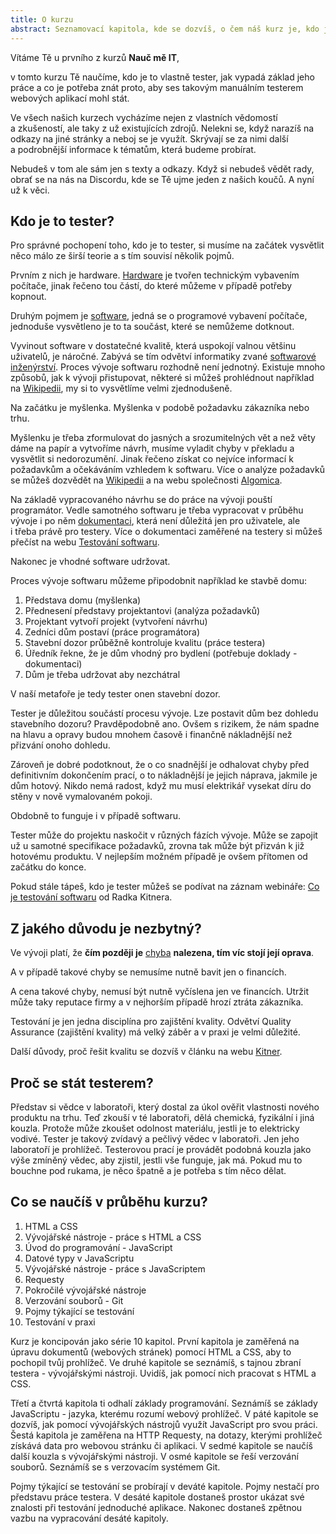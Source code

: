 ```yaml
---
title: O kurzu
abstract: Seznamovací kapitola, kde se dozvíš, o čem náš kurz je, kdo je to tester a co se naučíš.
---
```


Vítáme Tě u prvního z kurzů **Nauč mě IT**,

v tomto kurzu Tě naučíme, kdo je to vlastně tester, jak vypadá základ jeho práce a co je potřeba znát proto, aby ses takovým manuálním testerem webových aplikací mohl stát.

Ve všech našich kurzech vycházíme nejen z vlastních vědomostí a zkušeností, ale taky z už existujících zdrojů. Nelekni se, když narazíš na odkazy na jiné stránky a neboj se je využít. Skrývají se za nimi další a podrobnější informace k tématům, která budeme probírat.

Nebudeš v tom ale sám jen s texty a odkazy. Když si nebudeš vědět rady, obrať se na nás na Discordu, kde se Tě ujme jeden z našich koučů. A nyní už k věci.

## Kdo je to tester?

Pro správné pochopení toho, kdo je to tester, si musíme na začátek vysvětlit něco málo ze širší teorie a s tím souvisí několik pojmů.

Prvním z nich je hardware. [Hardware](https://it-slovnik.cz/pojem/hardware) je tvořen technickým vybavením počítače, jinak řečeno tou částí, do které můžeme v případě potřeby kopnout.

Druhým pojmem je [software](https://it-slovnik.cz/pojem/software), jedná se o programové vybavení počítače, jednoduše vysvětleno je to ta součást, které se nemůžeme dotknout.

Vyvinout software v dostatečné kvalitě, která uspokojí valnou většinu uživatelů, je náročné. Zabývá se tím odvětví informatiky zvané [softwarové inženýrství](https://cs.wikipedia.org/wiki/Softwarov%C3%A9_in%C5%BEen%C3%BDrstv%C3%AD). Proces vývoje softwaru rozhodně není jednotný. Existuje mnoho způsobů, jak k vývoji přistupovat, některé si můžeš prohlédnout například na [Wikipedii](http://cs.wikipedia.org/wiki/Proces_v%C3%BDvoje_softwaru), my si to vysvětlíme velmi zjednodušeně.

Na začátku je myšlenka. Myšlenka v podobě požadavku zákazníka nebo trhu.

Myšlenku je třeba zformulovat do jasných a srozumitelných vět a než věty dáme na papír a vytvoříme návrh, musíme vyladit chyby v překladu a vysvětlit si nedorozumění. Jinak řečeno získat co nejvíce informací k požadavkům a očekáváním vzhledem k softwaru. Více o analýze požadavků se můžeš dozvědět na [Wikipedii](https://cs.wikipedia.org/wiki/Anal%C3%BDza_po%C5%BEadavk%C5%AF) a na webu společnosti [Algomica](http://www.algomica.cz/specifikace_softwaru.htm).

Na základě vypracovaného návrhu se do práce na vývoji pouští programátor. Vedle samotného softwaru je třeba vypracovat v průběhu vývoje i po něm [dokumentaci](https://cs.wikipedia.org/wiki/Dokumentace_k_softwaru), která není důležitá jen pro uživatele, ale i třeba právě pro testery. Více o dokumentaci zaměřené na testery si můžeš přečíst na webu [Testování softwaru](http://testovanisoftwaru.cz/dokumentace-v-testovani/).

Nakonec je vhodné software udržovat.

Proces vývoje softwaru můžeme připodobnit například ke stavbě domu:

1. Představa domu (myšlenka)
2. Přednesení představy projektantovi (analýza požadavků)
3. Projektant vytvoří projekt (vytvoření návrhu)
4. Zedníci dům postaví (práce programátora)
5. Stavební dozor průběžně kontroluje kvalitu (práce testera)
6. Úředník řekne, že je dům vhodný pro bydlení (potřebuje doklady - dokumentaci)
7. Dům je třeba udržovat aby nezchátral

V naší metafoře je tedy tester onen stavební dozor.

Tester je důležitou součástí procesu vývoje. Lze postavit dům bez dohledu stavebního dozoru? Pravděpodobně ano. Ovšem s rizikem, že nám spadne na hlavu a opravy budou mnohem časově i finančně nákladnější než přizvání onoho dohledu.

Zároveň je dobré podotknout, že o co snadnější je odhalovat chyby před definitivním dokončením prací, o to nákladnější je jejich náprava, jakmile je dům hotový. Nikdo nemá radost, když mu musí elektrikář vysekat díru do stěny v nově vymalovaném pokoji.

Obdobně to funguje i v případě softwaru.

Tester může do projektu naskočit v různých fázích vývoje. Může se zapojit už u samotné specifikace požadavků, zrovna tak může být přizván k již hotovému produktu. V nejlepším možném případě je ovšem přítomen od začátku do konce.

Pokud stále tápeš, kdo je tester můžeš se podívat na záznam webináře: [Co je testování softwaru](https://kitner.cz/testovani_softwaru/co-je-testovani-softwaru) od Radka Kitnera.

## Z jakého důvodu je nezbytný?

Ve vývoji platí, že **čím později je** [chyba](https://www.zive.cz/bleskovky/prvni-pocitacovy-bug-byl-zdokumentovan-pred-67-lety/sc-4-a-165356/default.aspx) **nalezena, tím víc stojí její oprava**.

A v případě takové chyby se nemusíme nutně bavit jen o financích.

A cena takové chyby, nemusí být nutně vyčíslena jen ve financích. Utržit může taky reputace firmy a v nejhorším případě hrozí ztráta zákazníka.

Testování je jen jedna disciplína pro zajištění kvality. Odvětví Quality Assurance (zajištění kvality) má velký záběr a v praxi je velmi důležité.

Další důvody, proč řešit kvalitu se dozvíš v článku na webu [Kitner](https://kitner.cz/testovani_softwaru/proc-vyvijet-kvalitni-sw/).

## Proč se stát testerem?

Představ si vědce v laboratoři, který dostal za úkol ověřit vlastnosti nového produktu na trhu. Teď zkouší v té laboratoři, dělá chemická, fyzikální i jiná kouzla. Protože může zkoušet odolnost materiálu, jestli je to elektricky vodivé. Tester je takový zvídavý a pečlivý vědec v laboratoři. Jen jeho laboratoří je prohlížeč. Testerovou prací je provádět podobná kouzla jako výše zmíněný vědec, aby zjistil, jestli vše funguje, jak má. Pokud mu to bouchne pod rukama, je něco špatně a je potřeba s tím něco dělat.

## Co se naučíš v průběhu kurzu?

1. HTML a CSS
2. Vývojářské nástroje - práce s HTML a CSS
3. Úvod do programování - JavaScript
4. Datové typy v JavaScriptu
5. Vývojářské nástroje - práce s JavaScriptem
6. Requesty
7. Pokročilé vývojářské nástroje
8. Verzování souborů - Git
9. Pojmy týkající se testování
10. Testování v praxi

Kurz je koncipován jako série 10 kapitol. První kapitola je zaměřená na úpravu dokumentů (webových stránek) pomocí HTML a CSS, aby to pochopil tvůj prohlížeč. Ve druhé kapitole se seznámíš, s tajnou zbraní testera - vývojářskými nástroji. Uvidíš, jak pomocí nich pracovat s HTML a CSS.

Třetí a čtvrtá kapitola ti odhalí základy programování. Seznámíš se základy JavaScriptu - jazyka, kterému rozumí webový prohlížeč. V páté kapitole se dozvíš, jak pomocí vývojářských nástrojů využít JavaScript pro svou práci. Šestá kapitola je zaměřena na HTTP Requesty, na dotazy, kterými prohlížeč získává data pro webovou stránku či aplikaci. V sedmé kapitole se naučíš další kouzla s vývojářskými nástroji. V osmé kapitole se řeší verzování souborů. Seznámíš se s verzovacím systémem Git.

Pojmy týkající se testování se probírají v deváté kapitole. Pojmy nestačí pro představu práce testera. V desáté kapitole dostaneš prostor ukázat své znalosti při testování jednoduché aplikace. Nakonec dostaneš zpětnou vazbu na vypracování desáté kapitoly.
